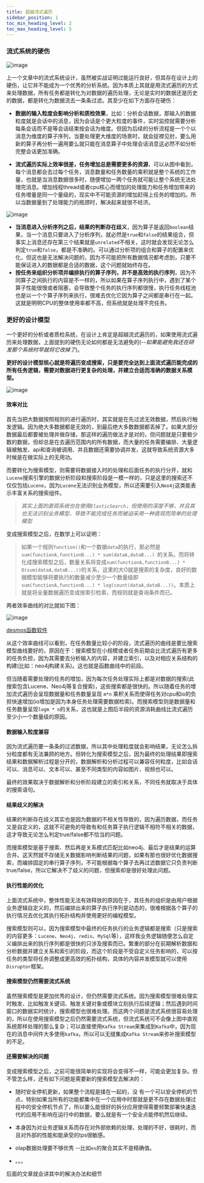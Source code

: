 ```yaml
---
title: 超越流式遍历
sidebar_position: 1
toc_min_heading_level: 2
toc_max_heading_level: 5
---
```


### 流式系统的硬伤

[//]: # (<img src="/Users/liufei/docs/typora笔记/images/analysis-project/ana-6.png" alt="image" style="zoom:32%;" />)
<div style={{ textAlign: 'center', width: '100%' }}>
    <img src="/analysis-project/img/analysis-project/ana-6.png" alt="image" style={{ maxWidth: '100%', height: 'auto', display: 'block', margin: '0 auto' }} />
</div>

上一个文章中的流式系统设计，虽然被实战证明过能运行良好，但其存在设计上的硬伤，让它并不能成为一个优秀的分析系统。因为本质上其就是用流式遍历的方式来处理数据，所有任务都是转化为对数据的遍历处理，无论是实时的数据还是历史的数据，都是转化为数据流去一条条过滤。其至少在如下方面存在硬伤：

- **数据的输入粒度会影响分析和质检效果**，比如：分析会话数据，那输入的数据粒度就是会话中的消息，因为会话是个更大粒度的事件，实时监控就需要分析每条会话而不是等会话结束按会话为维度。但因为后续的分析流程是一个个以消息为维度的算子序列，当要处理更大维度的场景时，就会捉襟见肘，要么用新的算子再分析一遍用要么就只能在消息算子中处理会话消息这必然不如分析完整会话更加准确。

- **流式遍历实际上效率很差，任务增加总是需要更多的资源**，可以从图中看到，每个消息都会去过每个任务，消息数量和任务数量的乘积就是整个系统的工作量，也就是当消息数据很多时，随便增加一两个任务就可能让整个系统无法处理完消息。增加线程thread或者cpu核心而增加的处理能力和任务增加带来的任务增量是同一个量级的，现实中不可能资源的增加赶得上任务的增加的。所以当数据量到了处理能力的瓶颈时，解决起来就很不经济。

[//]: # (<img src="/Users/liufei/docs/typora笔记/images/analysis-project/ana-7.png" alt="image" style="zoom:50%;" />)
<div style={{ textAlign: 'center', width: '100%' }}>
    <img src="/analysis-project/img/analysis-project/ana-7.png" alt="image" style={{ maxWidth: '50%', height: 'auto', display: 'block', margin: '0 auto' }} />
</div>

- **当消息进入分析序列之后，结果的判断存在歧义**，因为算子是返回`boolean`结果，当一个消息只要进入了分析序列，就必然是`true`和`false`的结果组合，但事实上消息还存在第三个结果就是`unrelated`不相关，这时就会发现无论怎么判定`true`和`false`，都是不准确的。可以通过分析项的组合和算子的配置来优化，但这也是无法解决问题的，因为不可能把所有数据情况都考虑到，只要不能保证进入的数据都是合适的数据，这个问题就始终存在。
- **按任务来组织分析项并编排执行的算子序列，并不是高效的执行序列**，因为不同算子之间执行的内容是不一样的，所以如果在算子序列执行中，遇到了某个算子性能很慢或者阻塞，会导致整个任务的执行序列都很慢，执行任务线程池也是以一个个算子序列来执行，很难去优化它因为算子之间都是串行在一起。这就是明明CPU的整体使用率都不高，但系统就是处理不完任务。



### 更好的设计模型

一个更好的分析或者质检系统，在设计上肯定是超越流式遍历的，如果使用流式遍历来处理数据，上面提到的硬伤无论如何都是无法避免的(--*如果能避免我还在研发那个系统时早就将它改掉了*)。

**更好的设计模型核心就是将遍历变成搜索，只是要完全达到上面流式遍历能完成的所有任务逻辑，需要对数据进行更复杂的处理，并建立合适而准确的数据关系模型。**

[//]: # (<img src="/Users/liufei/docs/typora笔记/images/analysis-project/ana-9.png" alt="image" style="zoom:50%;" />)
<div style={{ textAlign: 'center', width: '100%' }}>
    <img src="/analysis-project/img/analysis-project/ana-9.png" alt="image" style={{ maxWidth: '100%', height: 'auto', display: 'block', margin: '0 auto' }} />
</div>

#### 效率对比

首先当把大数据按照规则的进行遍历时，其实就是在先过滤无效数据，然后执行触发逻辑。因为绝大多数据都是无效的，到最后绝大多数数据都丢掉了。如果大部分数据最后都要被处理并做存储，那这样的遍历做法才是对的，但问题就是只要极少数的数据，但却总是在去遍历范围内的所有数据，而大量的任务需要编排、大量逻辑被触发、api和查询被调用、并且数据还需要协调并发，这就导致系统资源大多时候是在做实际上的无用功。

而要转化为搜索模型，则需要将数据接入时的处理和后面任务的执行分开，就和`Lucene`搜索引擎的数据分析阶段和搜索阶段是一模一样的，只是这里的搜索还不仅仅包括`Lucene`，因为`Lucene`无法识别业务模型，所以还需要引入`Neo4j`这类能表示丰富关系的搜索组件。

> *其实上面的直观系统也在使用`ElasticSearch`，但使用的深度不够，并且其也无法识别业务模型，导致不能完成任务而被迫采用一种直观而简单的处理模型*

变成搜索模型之后，在数学上可以证明：

> 如果一个规则`function()`和一个数据`data`的执行，那必然是`sum(functionA,functionB...) * sum(dataA,dataB...) `的关系。而将转化成搜索模型之后，数量关系将变成`sum(functionA,functionB...) * O(sum(dataA,dataB...))`的关系，这里的大O就是搜索的复杂度，良好的数据模型能够将要执行的数量减少至少一个数量级即`sum(functionA,functionB...) * log(count(dataA,dataB...))`。本质上就是将全量数据遍历变成按索引检索，而规则就是查询条件而已。

两者效率曲线的对比就如下图：

[//]: # (<img src="/Users/liufei/docs/typora笔记/images/analysis-project/ana-0.png" alt="imag" style="zoom:42%;" />)
<div style={{ textAlign: 'center', width: '100%' }}>
    <img src="/analysis-project/img/analysis-project/ana-0.png" alt="image" style={{ maxWidth: '60%', height: 'auto', display: 'block', margin: '0 auto' }} />
</div>

[desmos函数软件](https://www.desmos.com/calculator)

从这个效率曲线可以看到，在任务数量比较小的阶段，流式遍历的曲线是要比搜索模型曲线要好的，原因在于：搜索模型在小规模或者任务前期会比流式遍历有更多的任务负担，因为其需要去分析输入的内容，并建立索引，以及对相应关系结构的构建(比如：neo4j构建关系)。这也就是函数曲线中的前段。

但当随着需要处理的任务的增加，因为每次任务处理实际上都是对数据的搜索(此搜索包含Lucene、Neo4j等复合搜索)，这些搜索都是很快的。所以随着任务的增加流式遍历会呈现数据量和任务数量呈现 `m*n` 乘积关系而使得任务对cpu和io的负担快速增加(io增加是因为本身任务处理需要数据检索)。而搜索模型则是数据量和任务数量呈现`logm * n`的关系，这也就是上图后半段的资源消耗曲线比流式遍历至少小一个数量级的原因。



#### 数据输入粒度兼容

因为流式遍历要一条条的过滤数据，所以其中处理粒度就会影响结果，无论怎么拆分粒度都有无法兼顾的地方。但转化为搜索模型之后，因为最终的处理结果即搜索结果和数据解析过程是分开的，数据解析和分析过程可以兼容任何粒度，比如会话可以、消息可以、文本可以、甚至不同类型的内容如图片、视频也可以。

最终的效果取决于数据解析和分析阶段建立的索引和关系，不同任务就取决于具体的搜索语句。



#### 结果歧义的解决

结果的判断存在歧义其实也是因为数据的不相关性导致的，因为遍历数据，而任务又是自定义的，这就不可避免的导致有和任务算子执行逻辑不相符不相关的数据，这才导致无论怎么判定true/false都不恰当的问题。

而搜索模型是基于搜索、然后再是关系模式匹配比如neo4j、最后才是结果的运算合并。这天然就不存储无关数据影响判断结果的问题，如果有那也很好优化数据搜索，而编排固定的串行算子序列，不可能根据每个算子去再过滤数据它只负责判断true/false，所以它解决不了歧义的问题，但搜索却是很好处理此问题。



#### 执行性能的优化

上面流式系统中，整体性能无法有效释放的原因在于，其任务的组织是由用户根据业务逻辑自定义的，然后编排出来的算子执行序列是动态的，很难根据各个算子的执行情况去优化其执行拓扑结构并使用更好的编程模型。

搜索模型则可以，因为搜索模型中最终的任务执行的业务逻辑都是搜索（只是搜索的内容更多：`Lucene`、`Neo4j`、`redis`、`MySql`等），这样我业务逻辑随便怎么自定义编排出来的执行序列都是很快的只涉及搜索而已。繁重的部分在前期解析数据和分析数据并建立关系和索引的阶段，而这个阶段是不受自定义任务影响的，可以按任务的类型将任务调整成更高效的拓扑结构，具体的内容并发模型就可以使用`Disruptor`框架。



#### 搜索模型仍然需要流式系统

虽然搜索模型是更加优秀的设计，但仍然需要流式系统。因为搜索模型很难处理实时触发、比如触发关键词、触发关键对象或模块立刻执行后续逻辑；然后遇到时间窗口的数据实时统计，搜索模型也很难处理。而这两个问题是流式系统很容易处理的，所以在使用搜索模型之后仍然需要流式系统，但流式系统可不会像上图中直观系统那样处理的那么复杂；可以直接使用`Kafka Stream`来集成到`Kafka`中，因为现在的消息中间件大多使用`kafka`，所以可以无缝集成`Kafka Stream`来弥补搜索模型的不足。



#### 还需要解决的问题

变成搜索模型之后，之前可能很简单的实现将会变得不一样，可能会更加复杂。但不管怎么样，还有如下问题是需要新的搜索模型去解决的：

- 随时安全停机更新，如果整个流程是揉在一起的，没 有一个可以安全停机的节点，特别如果当所有的功能都集中在一个应用中时那就是更不存在数据处理过程中的安全停机节点了，所以要么能很好的拆分应用使得需要频繁部署快速迭代的应用不影响在运行中的数据，要么就是有一个安全点能停机然后继续。

- 本身因为对业务逻辑关系而存在对外部依赖的处理，处理的不好，很耗时，而且对外部的性能和能承受的tps很敏感。

- olap数据处理要不够优秀 --比如`es`的聚合其实不是精确值。
- 。。。



后面的文章就会讲其中的解决办法和细节

